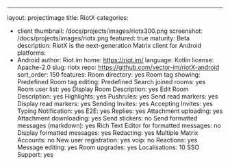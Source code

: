 ---
layout: projectimage
title: RiotX
categories: 
 - client
thumbnail: /docs/projects/images/riotx300.png
screenshot: /docs/projects/images/riotx.png
featured: true
maturity: Beta
description: RiotX is the next-generation Matrix client for Android
platforms:
  - Android
author: Riot.im
home: https://riot.im/
language: Kotlin
license: Apache-2.0
slug: riotx
repo: https://github.com/vector-im/riotX-android
sort_order: 150
features:
    Room directory: yes
    Room tag showing: Predefined
    Room tag editing: Predefined
    Search joined rooms: yes
    Room user list: yes
    Display Room Description: yes
    Edit Room Description: yes
    Highlights: yes
    Pushrules: yes
    Send read markers: yes
    Display read markers: yes
    Sending Invites: yes
    Accepting Invites: yes
    Typing Notification: yes
    E2E: yes
    Replies: yes
    Attachment uploading: yes
    Attachment downloading: yes
    Send stickers: no
    Send formatted messages (markdown): yes
    Rich Text Editor for formatted messages: no
    Display formatted messages: yes
    Redacting: yes
    Multiple Matrix Accounts: no
    New user registration: yes
    voip: no
    Reactions: yes
    Message editing: yes
    Room upgrades: yes
    Localisations: 10
    SSO Support: yes
